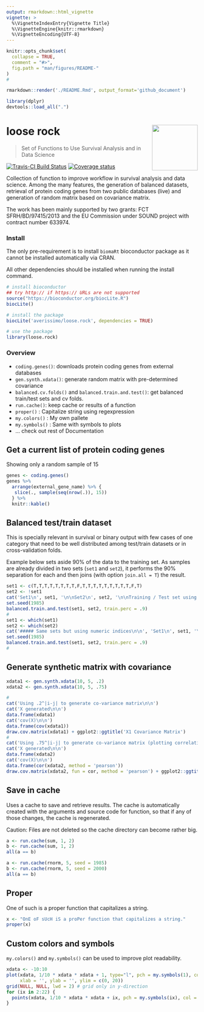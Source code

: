 ```yaml
---
output: rmarkdown::html_vignette
vignette: >
  %\VignetteIndexEntry{Vignette Title}
  %\VignetteEngine{knitr::rmarkdown}
  %\VignetteEncoding{UTF-8}
---
```


<!-- README.md is generated from README.Rmd. Please edit that file -->

```r
knitr::opts_chunk$set(
  collapse = TRUE,
  comment = "#>",
  fig.path = "man/figures/README-"
)
#
```

```r
rmarkdown::render('./README.Rmd', output_format='github_document')
```


```r
library(dplyr)
devtools::load_all(".")
```


# loose rock <img src="man/figures/loose.rock_logo.svg" width="120" align="right" />

> Set of Functions to Use Survival Analysis and in Data Science

[![Travis-CI Build Status](https://travis-ci.org/averissimo/loose.rock.svg?branch=master)](https://travis-ci.org/averissimo/loose.rock)
[![Coverage status](https://codecov.io/gh/averissimo/loose.rock/branch/master/graph/badge.svg)](https://codecov.io/github/averissimo/loose.rock?branch=master)


Collection of function to improve workflow in survival analysis and data science. Among the many features, the generation of balanced datasets, retrieval of protein coding genes from two public databases (live) and generation of random matrix based on covariance matrix.

The work has been mainly supported by two grants: FCT SFRH/BD/97415/2013 and the EU Commission under SOUND project with contract number 633974.

### Install

The only pre-requirement is to install `biomaRt` bioconductor package as it cannot be installed automatically via CRAN.

All other dependencies should be installed when running the install command.

```r
# install bioconductor
## try http:// if https:// URLs are not supported
source("https://bioconductor.org/biocLite.R")
biocLite()

# install the package
biocLite('averissimo/loose.rock', dependencies = TRUE)

# use the package
library(loose.rock)
```

### Overview

- `coding.genes()`: downloads protein coding genes from external databases
- `gen.synth.xdata()`: generate random matrix with pre-determined covariance
- `balanced.cv.folds()` and `balanced.train.and.test()`: get balanced train/test sets and cv folds.
- `run.cache()`: keep cache or results of a function
- `proper()` : Capitalize string using regexpression
- `my.colors()` : My own pallete
- `my.symbols()` : Same with symbols to plots
- ... check out rest of Documentation

## Get a current list of protein coding genes

Showing only a random sample of 15

```r
genes <- coding.genes()
genes %>%
  arrange(external_gene_name) %>% {
   slice(., sample(seq(nrow(.)), 15)) 
  } %>%
  knitr::kable()
```


## Balanced test/train dataset

This is specially relevant in survival or binary output with few cases of one category that need to be well distributed among test/train datasets or in cross-validation folds.

Example below sets aside 90% of the data to the training set. As samples are already divided in two sets (`set1` and `set2`), it performs the 90% separation for each and then joins (with option `join.all = T`) the result.

```r
set1 <- c(T,T,T,T,T,T,T,T,F,T,T,T,T,T,T,T,T,T,F,T)
set2 <- !set1
cat('Set1\n', set1, '\n\nSet2\n', set2, '\n\nTraining / Test set using logical indices\n\n')
set.seed(1985)
balanced.train.and.test(set1, set2, train.perc = .9)
#
set1 <- which(set1)
set2 <- which(set2)
cat('##### Same sets but using numeric indices\n\n', 'Set1\n', set1, '\n\nSet2\n', set2, '\n\nTraining / Test set using numeric indices\n')
set.seed(1985)
balanced.train.and.test(set1, set2, train.perc = .9)
#
```

## Generate synthetic matrix with covariance

```r
xdata1 <- gen.synth.xdata(10, 5, .2)
xdata2 <- gen.synth.xdata(10, 5, .75)
```

```r
#
cat('Using .2^|i-j| to generate co-variance matrix\n\n')
cat('X generated\n\n')
data.frame(xdata1)
cat('cov(X)\n\n')
data.frame(cov(xdata1))
draw.cov.matrix(xdata1) + ggplot2::ggtitle('X1 Covariance Matrix')
#
cat('Using .75^|i-j| to generate co-variance matrix (plotting correlation)\n\n')
cat('X generated\n\n')
data.frame(xdata2)
cat('cov(X)\n\n')
data.frame(cor(xdata2, method = 'pearson'))
draw.cov.matrix(xdata2, fun = cor, method = 'pearson') + ggplot2::ggtitle('X2 Pearson Correlation Matrix')
```

## Save in cache

Uses a cache to save and retrieve results. The cache is automatically created with the arguments and source code for function, so that if any of those changes, the cache is regenerated.

Caution: Files are not deleted so the cache directory can become rather big.

```r
a <- run.cache(sum, 1, 2)
b <- run.cache(sum, 1, 2)
all(a == b)
```

```r
a <- run.cache(rnorm, 5, seed = 1985)
b <- run.cache(rnorm, 5, seed = 2000)
all(a == b)
```

## Proper

One of such is a proper function that capitalizes a string.

```r
x <- "OnE oF sUcH iS a proPer function that capitalizes a string."
proper(x)
```

## Custom colors and symbols

`my.colors()` and `my.symbols()` can be used to improve plot readability.

```r
xdata <- -10:10
plot(xdata, 1/10 * xdata * xdata + 1, type="l", pch = my.symbols(1), col = my.colors(1), cex = .9,
     xlab = '', ylab = '', ylim = c(0, 20))
grid(NULL, NULL, lwd = 2) # grid only in y-direction
for (ix in 2:22) {
  points(xdata, 1/10 * xdata * xdata + ix, pch = my.symbols(ix), col = my.colors(ix), cex = .9)
}
```
